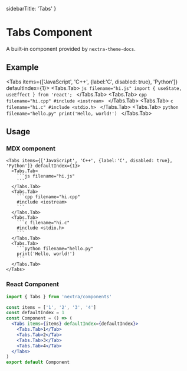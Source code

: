   sidebarTitle: 'Tabs'
}

# Tabs Component

A built-in component provided by `nextra-theme-docs`.

## Example


<Tabs items={['JavaScript', 'C++', {label:'C', disabled: true}, 'Python']} defaultIndex={1}>
  <Tabs.Tab>
    ```js filename="hi.js"
    import { useState, useEffect } from 'react';
    ```
  </Tabs.Tab>
  <Tabs.Tab>
    ```cpp filename="hi.cpp"
    #include <iostream>
    ```
  </Tabs.Tab>
  <Tabs.Tab>
    ```c filename="hi.c"
    #include <stdio.h>
    ```
  </Tabs.Tab>
  <Tabs.Tab>
     ```python filename="hello.py"
    print('Hello, world!')
    ```
  </Tabs.Tab>
</Tabs>

## Usage

### MDX component

````mdx filename="tabs.mdx"
<Tabs items={['JavaScript', 'C++', {label:'C', disabled: true}, 'Python']} defaultIndex={1}>
  <Tabs.Tab>
    ```js filename="hi.js"
    ```
  </Tabs.Tab>
  <Tabs.Tab>
    ```cpp filename="hi.cpp"
    #include <iostream>
    ```
  </Tabs.Tab>
  <Tabs.Tab>
    ```c filename="hi.c"
    #include <stdio.h>
    ```
  </Tabs.Tab>
  <Tabs.Tab>
    ```python filename="hello.py"
    print('Hello, world!')
    ```
  </Tabs.Tab>
</Tabs>
````

### React Component

```jsx filename="tabs.jsx"
import { Tabs } from 'nextra/components'

const items = ['1', '2', '3', '4']
const defaultIndex = 1
const Component = () => (
  <Tabs items={items} defaultIndex={defaultIndex}>
    <Tabs.Tab>1</Tab>
    <Tabs.Tab>2</Tab>
    <Tabs.Tab>3</Tab>
    <Tabs.Tab>4</Tab>
  </Tabs>
)
export default Component
```
